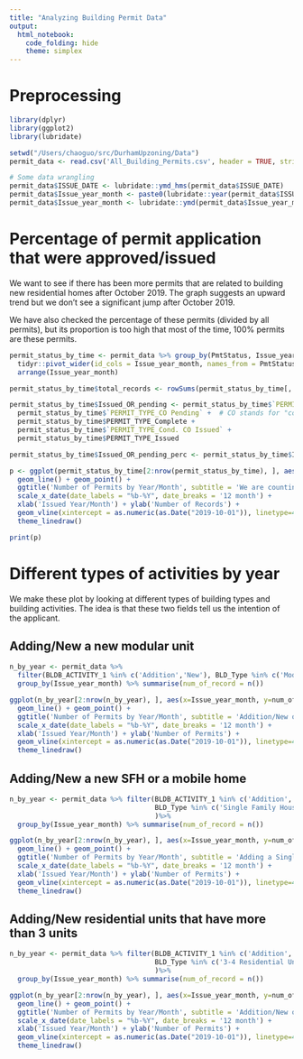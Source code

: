```yaml
---
title: "Analyzing Building Permit Data"
output: 
  html_notebook: 
    code_folding: hide
    theme: simplex
---
```


# Preprocessing
```r
library(dplyr)
library(ggplot2)
library(lubridate)

setwd("/Users/chaoguo/src/DurhamUpzoning/Data")
permit_data <- read.csv('All_Building_Permits.csv', header = TRUE, stringsAsFactors = FALSE)

# Some data wrangling
permit_data$ISSUE_DATE <- lubridate::ymd_hms(permit_data$ISSUE_DATE)
permit_data$Issue_year_month <- paste0(lubridate::year(permit_data$ISSUE_DATE), '-', lubridate::month(permit_data$ISSUE_DATE), '-', '01')
permit_data$Issue_year_month <- lubridate::ymd(permit_data$Issue_year_month)
```

# Percentage of permit application that were approved/issued
We want to see if there has been more permits that are related to building new residential homes after October 2019. The graph suggests an upward trend but we don't see a significant jump after October 2019.

We have also checked the percentage of these permits (divided by all permits), but its proportion is too high that most of the time, 100% permits are these permits.
```r
permit_status_by_time <- permit_data %>% group_by(PmtStatus, Issue_year_month) %>% summarise(cnt = n()) %>% ungroup() %>%
  tidyr::pivot_wider(id_cols = Issue_year_month, names_from = PmtStatus, values_from = cnt, names_prefix = 'PERMIT_TYPE_', values_fill = 0) %>%
  arrange(Issue_year_month)

permit_status_by_time$total_records <- rowSums(permit_status_by_time[, 2:10])

permit_status_by_time$Issued_OR_pending <- permit_status_by_time$`PERMIT_TYPE_CO Issued` +
  permit_status_by_time$`PERMIT_TYPE_CO Pending` +  # CO stands for "commercial/office"? Or "Conditional Overlays"?
  permit_status_by_time$PERMIT_TYPE_Complete +
  permit_status_by_time$`PERMIT_TYPE_Cond. CO Issued` +
  permit_status_by_time$PERMIT_TYPE_Issued

permit_status_by_time$Issued_OR_pending_perc <- permit_status_by_time$Issued_OR_pending / permit_status_by_time$total_records

p <- ggplot(permit_status_by_time[2:nrow(permit_status_by_time), ], aes(x=Issue_year_month, y=total_records)) +
  geom_line() + geom_point() +
  ggtitle('Number of Permits by Year/Month', subtitle = 'We are counting anything that is pending, issued, or complete') +
  scale_x_date(date_labels = "%b-%Y", date_breaks = '12 month') +
  xlab('Issued Year/Month') + ylab('Number of Records') +
  geom_vline(xintercept = as.numeric(as.Date("2019-10-01")), linetype=4) +  # zoning reforms implemented on October 1, 2019
  theme_linedraw()

print(p)
```

# Different types of activities by year
We make these plot by looking at different types of building types and building activities. The idea is that these two fields tell us the intention of the applicant.

## Adding/New a new modular unit
```r
n_by_year <- permit_data %>%
  filter(BLDB_ACTIVITY_1 %in% c('Addition','New'), BLD_Type %in% c('Modular Unit')) %>%
  group_by(Issue_year_month) %>% summarise(num_of_record = n())

ggplot(n_by_year[2:nrow(n_by_year), ], aes(x=Issue_year_month, y=num_of_record)) +
  geom_line() + geom_point() +
  ggtitle('Number of Permits by Year/Month', subtitle = 'Addition/New of Modular') +
  scale_x_date(date_labels = "%b-%Y", date_breaks = '12 month') +
  xlab('Issued Year/Month') + ylab('Number of Permits') +
  geom_vline(xintercept = as.numeric(as.Date("2019-10-01")), linetype=4) +  # zoning reforms implemented on October 1, 2019
  theme_linedraw()
```

## Adding/New a new SFH or a mobile home
```r
n_by_year <- permit_data %>% filter(BLDB_ACTIVITY_1 %in% c('Addition','New'),
                                    BLD_Type %in% c('Single Family House','Mobile Home') 
                                    )%>%
  group_by(Issue_year_month) %>% summarise(num_of_record = n())

ggplot(n_by_year[2:nrow(n_by_year), ], aes(x=Issue_year_month, y=num_of_record)) +
  geom_line() + geom_point() +
  ggtitle('Number of Permits by Year/Month', subtitle = 'Adding a Single Family House/Mobile Home') +
  scale_x_date(date_labels = "%b-%Y", date_breaks = '12 month') +
  xlab('Issued Year/Month') + ylab('Number of Permits') +
  geom_vline(xintercept = as.numeric(as.Date("2019-10-01")), linetype=4) +  # zoning reforms implemented on October 1, 2019
  theme_linedraw()
```

## Adding/New residential units that have more than 3 units
```r
n_by_year <- permit_data %>% filter(BLDB_ACTIVITY_1 %in% c('Addition','New'),
                                    BLD_Type %in% c('3-4 Residential Units','5+ Residential Units') 
                                    )%>%
  group_by(Issue_year_month) %>% summarise(num_of_record = n())

ggplot(n_by_year[2:nrow(n_by_year), ], aes(x=Issue_year_month, y=num_of_record)) +
  geom_line() + geom_point() +
  ggtitle('Number of Permits by Year/Month', subtitle = 'Addition/New of 3+ Residential Units') +
  scale_x_date(date_labels = "%b-%Y", date_breaks = '12 month') +
  xlab('Issued Year/Month') + ylab('Number of Permits') +
  geom_vline(xintercept = as.numeric(as.Date("2019-10-01")), linetype=4) +  # zoning reforms implemented on October 1, 2019
  theme_linedraw()
```